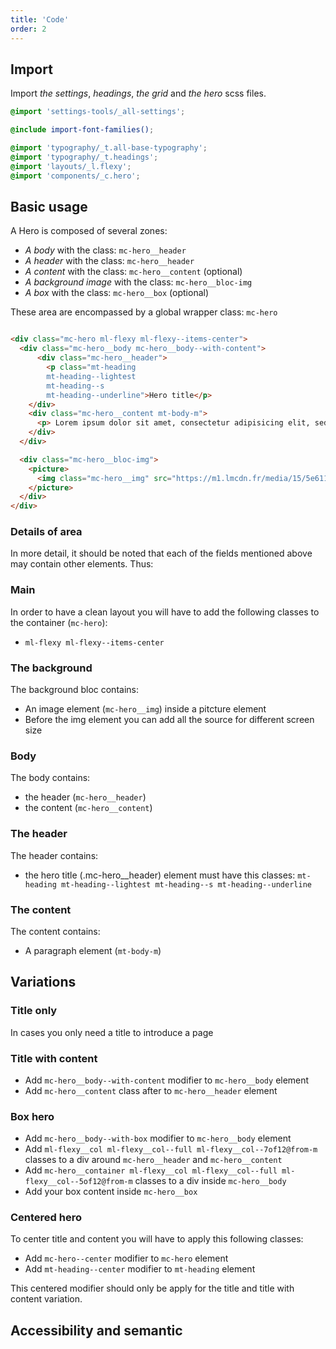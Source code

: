 ```yaml
---
title: 'Code'
order: 2
---
```


## Import

Import *the settings*, *headings*, *the grid* and *the hero* scss files. 
```scss
@import 'settings-tools/_all-settings';

@include import-font-families();

@import 'typography/_t.all-base-typography';
@import 'typography/_t.headings';
@import 'layouts/_l.flexy';
@import 'components/_c.hero';
```

## Basic usage
A Hero is composed of several zones:

- *A body* with the class: `mc-hero__header`
- *A header* with the class: `mc-hero__header`
- *A content* with the class: `mc-hero__content` (optional)
- *A background image* with the class: `mc-hero__bloc-img`
- *A box* with the class: `mc-hero__box` (optional)

These area are encompassed by a global wrapper class: `mc-hero`

```html

<div class="mc-hero ml-flexy ml-flexy--items-center">
  <div class="mc-hero__body mc-hero__body--with-content">
      <div class="mc-hero__header">
        <p class="mt-heading
        mt-heading--lightest
        mt-heading--s
        mt-heading--underline">Hero title</p>
    </div>
    <div class="mc-hero__content mt-body-m">
      <p> Lorem ipsum dolor sit amet, consectetur adipisicing elit, sed do eiusmod tempor incididunt ut labore et dolore magna aliqua.</p>
    </div>
  </div>

  <div class="mc-hero__bloc-img">
    <picture>
      <img class="mc-hero__img" src="https://m1.lmcdn.fr/media/15/5e611393475ea771bbbad626/2872342965/greenkub-maison-sans-permis5e611393063b330009a4a405.jpg?width=800&crop=16:9,smart" alt="Greenkub house">
    </picture>
  </div>
</div>

```


<Preview path="titleContent" />

### Details of area
In more detail, it should be noted that each of the fields mentioned above may contain other elements. Thus:

### Main
In order to have a clean layout you will have to add the following classes to the container (`mc-hero`):
- `ml-flexy ml-flexy--items-center`

### The background
The background bloc contains:
- An image element (`mc-hero__img`) inside a pitcture element
- Before the img element you can add all the source for different screen size

### Body
The body contains: 
 - the header (`mc-hero__header`)
 - the content (`mc-hero__content`)

### The header
The header contains:
- the hero title (.mc-hero__header) element must have this classes: `mt-heading mt-heading--lightest mt-heading--s mt-heading--underline`

### The content
The content contains:
- A paragraph element (`mt-body-m`)

## Variations
### Title only
In cases you only need a title to introduce a page

<Preview path="basic" nude/>


### Title with content

- Add `mc-hero__body--with-content` modifier to `mc-hero__body` element
- Add `mc-hero__content` class after to `mc-hero__header` element

<Preview path="titleContent" nude/>

### Box hero

- Add `mc-hero__body--with-box` modifier to `mc-hero__body` element
- Add `ml-flexy__col ml-flexy__col--full ml-flexy__col--7of12@from-m` classes to a div around `mc-hero__header` and `mc-hero__content`
- Add `mc-hero__container ml-flexy__col ml-flexy__col--full ml-flexy__col--5of12@from-m` classes to a div inside `mc-hero__body`
- Add your box content inside `mc-hero__box` 

<Preview path="box" nude/>


### Centered hero
To center title and content you will have to apply this following classes: 
- Add `mc-hero--center` modifier to `mc-hero` element
- Add `mt-heading--center` modifier to `mt-heading` element

<Highlight theme="warning" title="Be aware">

  This centered modifier should only be apply for the title and title with content variation.

</Highlight>

<Preview path="centered" nude/>

## Accessibility and semantic

<HintItem>
   
</HintItem>